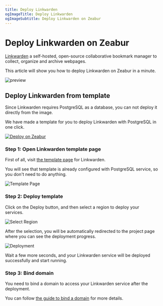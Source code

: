 ```yaml
---
title: Deploy Linkwarden
ogImageTitle: Deploy Linkwarden
ogImageSubtitle: Deploy Linkwarden on Zeabur
---
```


# Deploy Linkwarden on Zeabur

[Linkwarden](https://github.com/linkwarden/linkwarden) a self-hosted, open-source collaborative bookmark manager to collect, organize and archive webpages.

This article will show you how to deploy Linkwarden on Zeabur in a minute.

![preview](https://github.com/linkwarden/linkwarden/raw/main/assets/dashboard.png)

## Deploy Linkwarden from template

Since Linkwarden requires PostgreSQL as a database, you can not deploy it directly from the image.

We have made a template for you to deploy Linkwarden with PostgreSQL in one click.

[![Deploy on Zeabur](https://zeabur.com/button.svg)](https://zeabur.com/templates/1E5ABT)

### Step 1: Open Linkwarden template page

First of all, visit [the template page](https://zeabur.com/templates/1E5ABT) for Linkwarden.

You will see that template is already configured with PostgreSQL service, so you don't need to do anything.

![Template Page](/marketplace/linkwarden/template.png)

### Step 2: Deploy template

Click on the Deploy button, and then select a region to deploy your services.

![Select Region](/marketplace/linkwarden/region.png)

After the selection, you will be automatically redirected to the project page where you can see the deployment progress.

![Deployment](/marketplace/linkwarden/deployment.png)

Wait a few more seconds, and your Linkwarden service will be deployed successfully and start running.

### Step 3: Bind domain

You need to bind a domain to access your Linkwarden service after the deployment.

You can follow [the guide to bind a domain](../deploy/domain-binding) for more details.